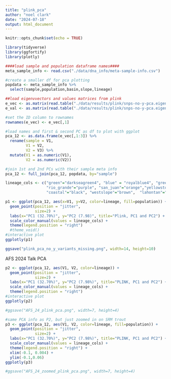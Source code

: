 ```yaml
---
title: "plink_pca"
author: "noel clark"
date: "2024-07-18"
output: html_document
---
```


```r
knitr::opts_chunk$set(echo = TRUE)
```

```r
library(tidyverse)
library(ggfortify)
library(plotly)

####load sample and population dataframe names####
meta_sample_info <- read.csv("./data/dna_info/meta-sample-info.csv")

#create a smaller df for pca plotting
popdata <- meta_sample_info %>% 
  select(sample,population,basin,slope,lineage)

##load eigenvvectors and values matrices from plink
e_vec <- as.matrix(read.table("./data/results/plink/snps-no-y-pca.eigenvec"))
e_val <- as.matrix(read.table("./data/results/plink/snps-no-y-pca.eigenval"))

#set the ID column to rownames 
rownames(e_vec) <- e_vec[,1]

#load names and first & second PC as df to plot with ggplot
pca_12 <- as.data.frame(e_vec[,1:3]) %>% 
  rename(sample = V1,
         V1 = V2,
         V2 = V3) %>% 
  mutate(V1 = as.numeric(V1),
         V2 = as.numeric(V2))

#join 1st and 2nd PCs with their sample meta info
pca_12 <- full_join(pca_12, popdata, by="sample")

lineage_cols <- c("green"="darkseagreen4", "blue" = "royalblue4", "greenback"="green", 
                  "rio_grande"="purple", "san_juan"="orange","yellowstone"="yellow",
                  "coastal"="black", "westslope"="brown",  "lahontan"="pink", "bonneville"="grey")

p1 <- ggplot(pca_12, aes(x=V1, y=V2, color=lineage, fill=population)) +
  geom_point(position = "jitter",
             size=2) +
  labs(x="PC1 (32.70%)", y="PC2 (7.98)", title="Plink, PC1 and PC2") +
  scale_color_manual(values = lineage_cols) + 
  theme(legend.position = "right") 
  #theme_void()
#interactive plot
ggplotly(p1)

ggsave("plink_pca_no_y_variants_missing.png", width=14, height=10)
```

AFS 2024 Talk PCA
```r
p2 <- ggplot(pca_12, aes(V1, V2, color=lineage)) +
  geom_point(position = "jitter",
             size=2) +
  labs(x="PC1 (32.70%)", y="PC2 (7.98%)", title="PLINK, PC1 and PC2") +
  scale_color_manual(values = lineage_cols) + 
  theme(legend.position = "right")
#interactive plot
ggplotly(p2)

#ggsave("AFS_24_plink_pca.png", width=7, height=4)

#same PCA info as P2, but just zoomed in on SRM trout
p3 <- ggplot(pca_12, aes(V1, V2, color=lineage, fill=population)) +
  geom_point(position = "jitter",
             size=2) +
  labs(x="PC1 (32.70%)", y="PC2 (7.98%)", title="PLINK, PC1 and PC2") +
  scale_color_manual(values = lineage_cols) + 
  theme(legend.position = "right") + 
  xlim(-0.1, 0.004) +
  ylim(-0.1,0.06) 
ggplotly(p3)

#ggsave("AFS_24_zoomed_plink_pca.png", width=7, height=4)
```

